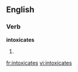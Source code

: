 
==English==

===Verb===
'''intoxicates'''

# {{third-person singular of|[[intoxicate]]}}

[[fr:intoxicates]]
[[vi:intoxicates]]